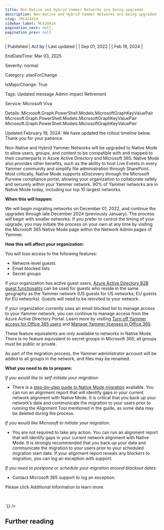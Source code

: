 ```yaml
---
title: Non-Native and Hybrid Yammer Networks are being upgraded
description: Non-Native and Hybrid Yammer Networks are being upgraded
slug: /MC424414
sidebar_label: MC424414
pagination_next: null
pagination_prev: null
---
```



| Published | Act by | Last updated |
| Sep 01, 2022 |  | Feb 19, 2024 |

EndDateTime: Mar 03, 2025

Severity: normal

Category: planForChange

IsMajorChange: True

Tags: Updated message Admin impact Retirement

Service: Microsoft Viva

Details: Microsoft.Graph.PowerShell.Models.MicrosoftGraphKeyValuePair Microsoft.Graph.PowerShell.Models.MicrosoftGraphKeyValuePair Microsoft.Graph.PowerShell.Models.MicrosoftGraphKeyValuePair

<div dangerouslySetInnerHTML={{__html:`
<p>Updated February 19, 2024: We have updated the rollout timeline below. Thank you for your patience.</p><p>Non-Native and Hybrid Yammer Networks will be upgraded to Native Mode to allow users, groups, and content to be compatible with and mapped to their counterparts in Azure Active Directory and Microsoft 365. Native Mode also provides other benefits, such as the ability to host Live Events in every Yammer community and simplify file administration through SharePoint. Most critically, Native Mode supports eDiscovery through the Microsoft Purview compliance portal, allowing your organization to collaborate safely and securely within your Yammer network. 90% of Yammer networks are in Native Mode today, including our top 10 largest networks.<br></p><p><b>When this will happen:</b></p><p>We will begin migrating networks on December 01, 2022, and continue the upgrades through late December 2024 (previously January). The process will begin with smaller networks. If you prefer to control the timing of your upgrade, you may initiate the process on your own at any time by visiting the Microsoft 365 Native Mode page within the Network Admin pages of Yammer.
</p><p><b>How this will affect your organization:</b></p><p>You will lose access to the following features:
</p><ul><li>Network-level guests 
</li><li>Email blocked lists
</li><li>Secret groups
</li></ul><p>If your organization has active guest users, <a href="https://docs.microsoft.com/yammer/get-started-with-yammer/azure-ad-b2b-guests-yammer" target="_blank">Azure Active Directory B2B guest functionality</a> can be used for guests who reside in the same geography as the Yammer network (US guests for US networks; EU guests for EU networks). Guests will need to be reinvited to your network.
</p><p>If your organization currently uses an email blocked list to manage access to your Yammer network, you can continue to manage access from the Azure Active Directory Portal. Learn more by visiting <a href="https://docs.microsoft.com/yammer/manage-yammer-users/turn-off-user-access" target="_blank">Turn off Yammer access for Office 365 users</a> and <a href="https://docs.microsoft.com/yammer/manage-yammer-users/manage-yammer-licenses-in-office-365" target="_blank">Manage Yammer licenses in Office 365</a>.
</p><p>These feature equivalents are only available to networks in Native Mode. There is no feature equivalent to secret groups in Microsoft 365; all groups must be public or private.
</p><p>As part of the migration process, the Yammer administrator account will be added to all groups in the network, and files may be renamed.
</p><p><b>What you need to do to prepare:</b></p><p><i>If you would like to self-initiate your migration:
</i></p><ul><li>There is a <a href="https://docs.microsoft.com/yammer/configure-your-yammer-network/native-mode-step-by-step-guide" target="_blank">step-by-step guide to Native Mode migration</a> available. You can run an alignment report that will identify gaps in your current network alignment with Native Mode. It is critical that you back up your network’s data and communicate the migration to your users prior to running the Alignment Tool mentioned in the guide, as some data may be deleted during the process.
</li></ul><p><i>If you would like Microsoft to initiate your migration:
</i></p><ul><li>You are not required to take any action. You can run an alignment report that will identify gaps in your current network alignment with Native Mode. It is strongly recommended that you back up your data and communicate the migration to your users prior to your scheduled migration start date. If your alignment report reveals any blockers to migration, you can log an exception with support.
</li></ul><p><i>If you need to postpone or schedule your migration around blackout dates:
</i></p><ul><li>Contact Microsoft 365 support to log an exception.&nbsp;&nbsp;</li></ul><p>Please click Additional Information to learn more.</p><p><br></p>
`}} />

## Further reading
